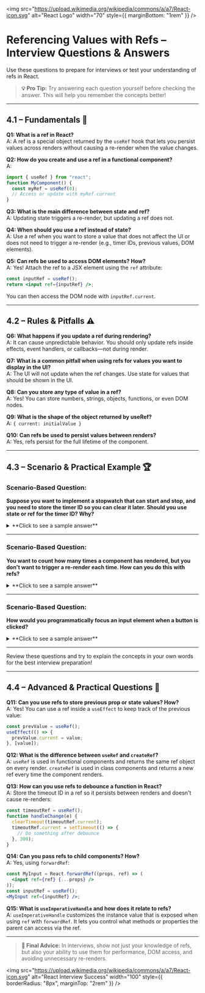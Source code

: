 
<img
  src="https://upload.wikimedia.org/wikipedia/commons/a/a7/React-icon.svg"
  alt="React Logo"
  width="70"
  style={{ marginBottom: "1rem" }}
/>

# Referencing Values with Refs – Interview Questions & Answers

Use these questions to prepare for interviews or test your understanding of refs in React.

> **💡 Pro Tip:** Try answering each question yourself before checking the answer. This will help you remember the concepts better!

---

## 4.1 – Fundamentals 🧩

<div style={{ background: 'rgba(0, 100, 200, 0.10)', padding: '15px', borderRadius: '5px', marginBottom: '20px', border: '1px solid rgba(0, 100, 200, 0.15)', color: 'inherit' }}>

**Q1: What is a ref in React?**  
A: A ref is a special object returned by the `useRef` hook that lets you persist values across renders without causing a re-render when the value changes.

**Q2: How do you create and use a ref in a functional component?**  
A:

```jsx
import { useRef } from "react";
function MyComponent() {
  const myRef = useRef(0);
  // Access or update with myRef.current
}
```

**Q3: What is the main difference between state and ref?**  
A: Updating state triggers a re-render, but updating a ref does not.

**Q4: When should you use a ref instead of state?**  
A: Use a ref when you want to store a value that does not affect the UI or does not need to trigger a re-render (e.g., timer IDs, previous values, DOM elements).

**Q5: Can refs be used to access DOM elements? How?**  
A: Yes! Attach the ref to a JSX element using the `ref` attribute:

```jsx
const inputRef = useRef();
return <input ref={inputRef} />;
```

You can then access the DOM node with `inputRef.current`.

</div>

---

## 4.2 – Rules & Pitfalls ⚠️

<div style={{ background: 'rgba(230, 150, 70, 0.10)', padding: '15px', borderRadius: '5px', marginBottom: '20px', border: '1px solid rgba(230, 150, 70, 0.15)', color: 'inherit' }}>

**Q6: What happens if you update a ref during rendering?**  
A: It can cause unpredictable behavior. You should only update refs inside effects, event handlers, or callbacks—not during render.

**Q7: What is a common pitfall when using refs for values you want to display in the UI?**  
A: The UI will not update when the ref changes. Use state for values that should be shown in the UI.

**Q8: Can you store any type of value in a ref?**  
A: Yes! You can store numbers, strings, objects, functions, or even DOM nodes.

**Q9: What is the shape of the object returned by useRef?**  
A: `{ current: initialValue }`

**Q10: Can refs be used to persist values between renders?**  
A: Yes, refs persist for the full lifetime of the component.

</div>

---

## 4.3 – Scenario & Practical Example 🏆

<div style={{ background: 'rgba(20, 120, 220, 0.10)', padding: '20px', borderRadius: '5px', marginBottom: '20px', border: '1px solid rgba(20, 120, 220, 0.15)', color: 'inherit' }}>

### Scenario-Based Question:

**Suppose you want to implement a stopwatch that can start and stop, and you need to store the timer ID so you can clear it later. Should you use state or ref for the timer ID? Why?**

<details>
<summary>**Click to see a sample answer**</summary>

**Sample Answer:**  
You should use a ref for the timer ID because it does not affect the UI and does not need to trigger a re-render. Storing it in state would cause unnecessary re-renders.

```jsx
const timerRef = useRef(null);
function startTimer() {
  timerRef.current = setInterval(...);
}
function stopTimer() {
  clearInterval(timerRef.current);
}
```

</details>

---

### Scenario-Based Question:

**You want to count how many times a component has rendered, but you don't want to trigger a re-render each time. How can you do this with refs?**

<details>
<summary>**Click to see a sample answer**</summary>

**Sample Answer:**  
Use a ref to store the render count and increment it inside the component body or an effect.

```jsx
const renderCount = useRef(0);
renderCount.current++;
console.log(`Rendered ${renderCount.current} times`);
```

</details>

---

### Scenario-Based Question:

**How would you programmatically focus an input element when a button is clicked?**

<details>
<summary>**Click to see a sample answer**</summary>

**Sample Answer:**  
Use a ref to get the input DOM node and call `.focus()` in the button's click handler.

```jsx
const inputRef = useRef();
return (
  <>
    <input ref={inputRef} />
    <button onClick={() => inputRef.current.focus()}>Focus Input</button>
  </>
);
```

</details>

</div>

---

<Callout type="info">
  Review these questions and try to explain the concepts in your own words for
  the best interview preparation!
</Callout>

---

## 4.4 – Advanced & Practical Questions 🚀

<div style={{ background: 'rgba(100, 200, 100, 0.10)', padding: '15px', borderRadius: '5px', marginBottom: '20px', border: '1px solid rgba(100, 200, 100, 0.15)', color: 'inherit' }}>

**Q11: Can you use refs to store previous prop or state values? How?**  
A: Yes! You can use a ref inside a `useEffect` to keep track of the previous value:

```jsx
const prevValue = useRef();
useEffect(() => {
  prevValue.current = value;
}, [value]);
```

**Q12: What is the difference between `useRef` and `createRef`?**  
A: `useRef` is used in functional components and returns the same ref object on every render. `createRef` is used in class components and returns a new ref every time the component renders.

**Q13: How can you use refs to debounce a function in React?**  
A: Store the timeout ID in a ref so it persists between renders and doesn't cause re-renders:

```jsx
const timeoutRef = useRef();
function handleChange(e) {
  clearTimeout(timeoutRef.current);
  timeoutRef.current = setTimeout(() => {
    // Do something after debounce
  }, 300);
}
```

**Q14: Can you pass refs to child components? How?**  
A: Yes, using `forwardRef`:

```jsx
const MyInput = React.forwardRef((props, ref) => (
  <input ref={ref} {...props} />
));
const inputRef = useRef();
<MyInput ref={inputRef} />;
```

**Q15: What is `useImperativeHandle` and how does it relate to refs?**  
A: `useImperativeHandle` customizes the instance value that is exposed when using `ref` with `forwardRef`. It lets you control what methods or properties the parent can access via the ref.

</div>

---

> **🚀 Final Advice:** In interviews, show not just your knowledge of refs, but also your ability to use them for performance, DOM access, and avoiding unnecessary re-renders.

<img
  src="https://upload.wikimedia.org/wikipedia/commons/a/a7/React-icon.svg"
  alt="React Interview Success"
  width="100"
  style={{ borderRadius: "8px", marginTop: "2rem" }}
/>

